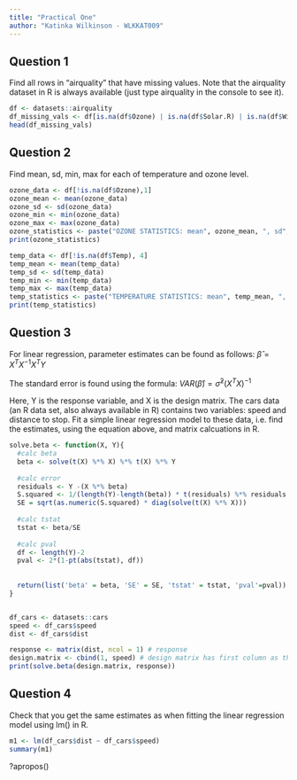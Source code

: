 ```yaml
---
title: "Practical One"
author: "Katinka Wilkinson - WLKKAT009"
---
```


## Question 1

Find all rows in “airquality” that have missing values. Note that the airquality dataset in R is always available (just type airquality in the console to see it).

```r
df <- datasets::airquality
df_missing_vals <- df[is.na(df$Ozone) | is.na(df$Solar.R) | is.na(df$Wind) | is.na(df$Month) | is.na(df$Day),]
head(df_missing_vals)
```

## Question 2

Find mean, sd, min, max for each of temperature and ozone level.

```r
ozone_data <- df[!is.na(df$Ozone),1]
ozone_mean <- mean(ozone_data)
ozone_sd <- sd(ozone_data)
ozone_min <- min(ozone_data)
ozone_max <- max(ozone_data)
ozone_statistics <- paste("OZONE STATISTICS: mean", ozone_mean, ", sd", ozone_sd, ", min", ozone_min, ", max", ozone_max)
print(ozone_statistics)
```

```r
temp_data <- df[!is.na(df$Temp), 4]
temp_mean <- mean(temp_data)
temp_sd <- sd(temp_data)
temp_min <- min(temp_data)
temp_max <- max(temp_data)
temp_statistics <- paste("TEMPERATURE STATISTICS: mean", temp_mean, ", sd", temp_sd, ", min", temp_min, ", max", temp_max)
print(temp_statistics)
```

## Question 3

For linear regression, parameter estimates can be found as follows: $\hat{\beta} = {X^TX}^{-1}X^TY$

The standard error is found using the formula:
$VAR(\hat{\beta}) = \hat{\sigma}^2(X^TX)^{-1}$

Here, Y is the response variable, and X is the design matrix. The cars data (an R data set, also always available in R) contains two variables: speed and distance to stop. Fit a simple linear regression model to these data, i.e. find the estimates, using the equation above, and matrix calcuations in R.

```r
solve.beta <- function(X, Y){
  #calc beta
  beta <- solve(t(X) %*% X) %*% t(X) %*% Y
  
  #calc error
  residuals <- Y -(X %*% beta)
  S.squared <- 1/(length(Y)-length(beta)) * t(residuals) %*% residuals
  SE = sqrt(as.numeric(S.squared) * diag(solve(t(X) %*% X)))
  
  #calc tstat
  tstat <- beta/SE
  
  #calc pval
  df <- length(Y)-2
  pval <- 2*(1-pt(abs(tstat), df))
  
  
  return(list('beta' = beta, 'SE' = SE, 'tstat' = tstat, 'pval'=pval))
}


df_cars <- datasets::cars
speed <- df_cars$speed
dist <- df_cars$dist
```

```r
response <- matrix(dist, ncol = 1) # response
design.matrix <- cbind(1, speed) # design matrix has first column as the intercept (1s) and second column as predictor
print(solve.beta(design.matrix, response))
```

## Question 4

Check that you get the same estimates as when fitting the linear regression model using lm() in R.

```r
m1 <- lm(df_cars$dist ~ df_cars$speed)
summary(m1)

```

?apropos()
